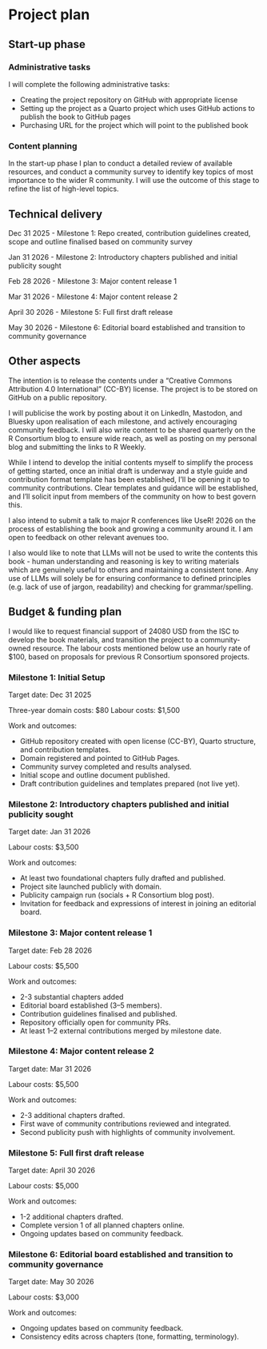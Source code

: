 # Project plan

## Start-up phase

### Administrative tasks

I will complete the following administrative tasks:

- Creating the project repository on GitHub with appropriate license
- Setting up the project as a Quarto project which uses GitHub actions to publish the book to GitHub pages
- Purchasing URL for the project which will point to the published book

### Content planning

In the start-up phase I plan to conduct a detailed review of available resources, and conduct a community survey to identify key topics of most importance to the wider R community.  I will use the outcome of this stage to refine the list of high-level topics.

## Technical delivery

Dec 31 2025 - Milestone 1: Repo created, contribution guidelines created, scope and outline finalised based on community survey

Jan 31 2026 - Milestone 2: Introductory chapters published and initial publicity sought

Feb 28 2026 - Milestone 3: Major content release 1

Mar 31 2026 - Milestone 4: Major content release 2

April 30 2026 - Milestone 5: Full first draft release

May 30 2026 - Milestone 6: Editorial board established and transition to community governance

## Other aspects

The intention is to release the contents under a "Creative Commons Attribution 4.0 International" (CC-BY) license.  The project is to be stored on GitHub on a public repository.

I will publicise the work by posting about it on LinkedIn, Mastodon, and Bluesky upon realisation of each milestone, and actively encouraging community feedback.  I will also write content to be shared quarterly on the R Consortium blog to ensure wide reach, as well as posting on my personal blog and submitting the links to R Weekly.

While I intend to develop the initial contents myself to simplify the process of getting started, once an initial draft is underway and a style guide and contribution format template has been established, I'll be opening it up to community contributions. Clear templates and guidance will be established, and I'll solicit input from members of the community on how to best govern this.

I also intend to submit a talk to major R conferences like UseR! 2026 on the process of establishing the book and growing a community around it.  I am open to feedback on other relevant avenues too.

I also would like to note that LLMs will not be used to write the contents this book - human understanding and reasoning is key to writing materials which are genuinely useful to others and maintaining a consistent tone.  Any use of LLMs will solely be for ensuring conformance to defined principles (e.g. lack of use of jargon, readability) and checking for grammar/spelling.

## Budget & funding plan

I would like to request financial support of 24080 USD from the ISC to develop the book materials, and transition the project to a community-owned resource.
The labour costs mentioned below use an hourly rate of $100, based on proposals for previous R Consortium sponsored projects.

### Milestone 1: Initial Setup

Target date: Dec 31 2025

Three-year domain costs: $80
Labour costs: $1,500

Work and outcomes:

- GitHub repository created with open license (CC-BY), Quarto structure, and contribution templates.
- Domain registered and pointed to GitHub Pages.
- Community survey completed and results analysed.
- Initial scope and outline document published.
- Draft contribution guidelines and templates prepared (not live yet).

### Milestone 2: Introductory chapters published and initial publicity sought

Target date: Jan 31 2026 

Labour costs: $3,500

Work and outcomes:

- At least two foundational chapters fully drafted and published.
- Project site launched publicly with domain.
- Publicity campaign run (socials + R Consortium blog post).
- Invitation for feedback and expressions of interest in joining an editorial board.

### Milestone 3: Major content release 1

Target date: Feb 28 2026

Labour costs: $5,500

Work and outcomes:

- 2-3 substantial chapters added
- Editorial board established (3–5 members).
- Contribution guidelines finalised and published.
- Repository officially open for community PRs.
- At least 1–2 external contributions merged by milestone date.

### Milestone 4: Major content release 2

Target date: Mar 31 2026 

Labour costs: $5,500

Work and outcomes:

- 2-3 additional chapters drafted.
- First wave of community contributions reviewed and integrated.
- Second publicity push with highlights of community involvement.

### Milestone 5: Full first draft release

Target date: April 30 2026

Labour costs: $5,000

Work and outcomes:

- 1-2 additional chapters drafted.
- Complete version 1 of all planned chapters online.
- Ongoing updates based on community feedback.

### Milestone 6: Editorial board established and transition to community governance

Target date: May 30 2026

Labour costs: $3,000

Work and outcomes:

- Ongoing updates based on community feedback.
- Consistency edits across chapters (tone, formatting, terminology).